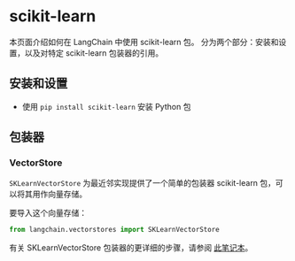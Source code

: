 # scikit-learn

本页面介绍如何在 LangChain 中使用 scikit-learn 包。
分为两个部分：安装和设置，以及对特定 scikit-learn 包装器的引用。

## 安装和设置

- 使用 `pip install scikit-learn` 安装 Python 包

## 包装器

### VectorStore

`SKLearnVectorStore` 为最近邻实现提供了一个简单的包装器
scikit-learn 包，可以将其用作向量存储。

要导入这个向量存储：

```python
from langchain.vectorstores import SKLearnVectorStore
```

有关 SKLearnVectorStore 包装器的更详细的步骤，请参阅 [此笔记本](/docs/modules/data_connection/vectorstores/integrations/sklearn.html)。
